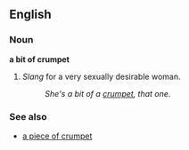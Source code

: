 ==English==

===Noun===
'''a bit of crumpet'''

# ''Slang'' for a very sexually desirable woman.
#:''She's a bit of a [[crumpet]], that one''.

===See also===
*[[a piece of crumpet]]